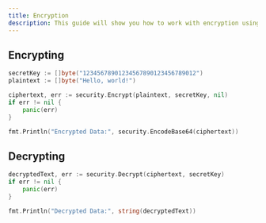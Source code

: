 ```yaml
---
title: Encryption
description: This guide will show you how to work with encryption using our security package.
---
```


## Encrypting

```go
secretKey := []byte("12345678901234567890123456789012")
plaintext := []byte("Hello, world!")

ciphertext, err := security.Encrypt(plaintext, secretKey, nil)
if err != nil {
	panic(err)
}

fmt.Println("Encrypted Data:", security.EncodeBase64(ciphertext))
```

## Decrypting

```go
decryptedText, err := security.Decrypt(ciphertext, secretKey)
if err != nil {
	panic(err)
}

fmt.Println("Decrypted Data:", string(decryptedText))
```